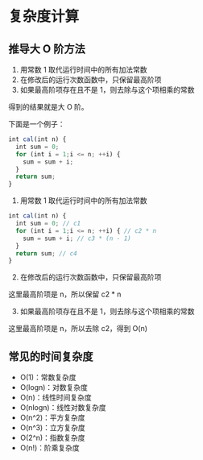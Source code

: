 # 复杂度计算

## 推导大 O 阶方法

1. 用常数 1 取代运行时间中的所有加法常数
2. 在修改后的运行次数函数中，只保留最高阶项
3. 如果最高阶项存在且不是 1，则去除与这个项相乘的常数

得到的结果就是大 O 阶。

下面是一个例子：

```js
int cal(int n) {
  int sum = 0;
  for (int i = 1;i <= n; ++i) {
    sum = sum + i;
  }
  return sum;
}
```

1. 用常数 1 取代运行时间中的所有加法常数

```js
int cal(int n) {
  int sum = 0; // c1
  for (int i = 1;i <= n; ++i) { // c2 * n
    sum = sum + i; // c3 * (n - 1)
  }
  return sum; // c4
}
```

2. 在修改后的运行次数函数中，只保留最高阶项

这里最高阶项是 n，所以保留 c2 * n

3. 如果最高阶项存在且不是 1，则去除与这个项相乘的常数

这里最高阶项是 n，所以去除 c2，得到 O(n)

## 常见的时间复杂度

- O(1)：常数复杂度
- O(logn)：对数复杂度
- O(n)：线性时间复杂度
- O(nlogn)：线性对数复杂度
- O(n^2)：平方复杂度
- O(n^3)：立方复杂度
- O(2^n)：指数复杂度
- O(n!)：阶乘复杂度



